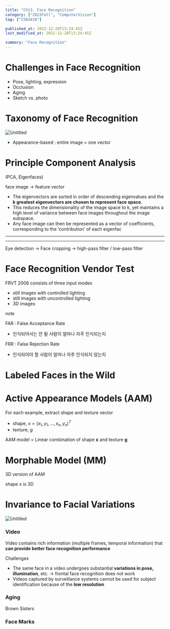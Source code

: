 ```yaml
---
title: "Ch13. Face Recognition"
category: ["2022Fall", "ComputerVision"]
tag: ["CSEG418"]

published_at: 2022-12-20T13:24:45Z
last_modified_at: 2022-12-20T13:24:45Z

summary: "Face Recognition"
---
```


# Challenges in Face Recognition

- Pose, lighting, expression
- Occlusion
- Aging
- Sketch vs. photo

# Taxonomy of Face Recognition

![Untitled](/post/computerVisionCh13/Untitled.png)

- Appearance-based : entire image = one vector

# Principle Component Analysis

(PCA, Eigenfaces)

face image → feature vector

- The eigenvectors are sorted in order of descending eigenvalues and the **k greatest eigenvectors are chosen to represent face space**.
- This reduces the dimensionality of the image space to k, yet maintains a high level of variance between face images throughout the image subspace.
- Any face image can then be represented as a vector of coefficients, corresponding to the ‘contribution’ of each eigenfac

---

---

Eye detection → Face cropping → high-pass filter / low-pass filter

# Face Recognition Vendor Test

FRVT 2006 consists of three input modes

- still images with controlled lighting
- still images with uncontrolled lighting
- 3D images

<Aside>
note

FAR : False Acceptance Rate

- 인식되어서는 안 될 사람이 얼마나 자주 인식되는지

FRR : False Rejection Rate

- 인식되어야 할 사람이 얼마나 자주 인식되지 않는지

</Aside>

# Labeled Faces in the Wild

# Active Appearance Models (AAM)

For each example, extract shape and texture vector

- shape, $x = (x_1, y_1, …, x_n, y_n)^T$
- texture, $g$

AAM model = Linear combination of shape **x** and texture **g**

# Morphable Model (MM)

3D version of AAM

shape x is 3D

# Invariance to Facial Variations

![Untitled](/post/computerVisionCh13/Untitled1.png)

### Video

Video contains rich information (multiple frames, temporal information) that **can provide better face recognition performance**

Challenges

- The same face in a video undergoes substantial **variations in pose,
  illumination**, etc. → frontal face recognition does not work
- Videos captured by surveillance systems cannot be used for subject
  identification because of the **low resolution**

### Aging

Brown Sisters

### Face Marks
